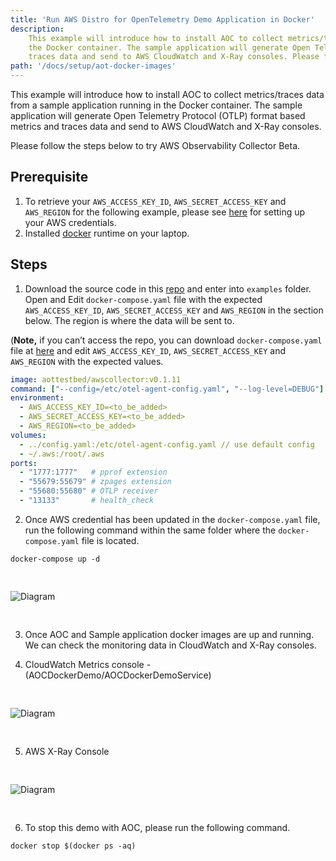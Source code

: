 ```yaml
---
title: 'Run AWS Distro for OpenTelemetry Demo Application in Docker'
description:
    This example will introduce how to install AOC to collect metrics/traces data from a sample application running in
    the Docker container. The sample application will generate Open Telemetry Protocol (OTLP) format based metrics and
    traces data and send to AWS CloudWatch and X-Ray consoles. Please follow the steps below to try AWS Observability Collector Beta.
path: '/docs/setup/aot-docker-images'
---
```



This example will introduce how to install AOC to collect metrics/traces data from a sample application running in the
Docker container. The sample application will generate Open Telemetry Protocol (OTLP) format based metrics and traces data
and send to AWS CloudWatch and X-Ray consoles.

Please follow the steps below to try AWS Observability Collector Beta.

<SectionSeparator />

## Prerequisite
1. To retrieve your `AWS_ACCESS_KEY_ID`, `AWS_SECRET_ACCESS_KEY` and `AWS_REGION` for the following example, please see
[here](https://docs.aws.amazon.com/cli/latest/userguide/cli-configure-files.html) for setting up your AWS credentials.
2. Installed [docker](https://docs.docker.com/get-docker/) runtime on your laptop.

<SectionSeparator />

## Steps
1. Download the source code in this [repo](https://github.com/aws-observability/aws-otel-collector) and enter into `examples` folder.
Open and Edit `docker-compose.yaml` file with the expected `AWS_ACCESS_KEY_ID`, `AWS_SECRET_ACCESS_KEY` and `AWS_REGION` in the section below.
The region is where the data will be sent to.

(**Note,** if you can’t access the repo, you can download `docker-compose.yaml` file at
[here](https://drive.corp.amazon.com/documents/xiami@/AWS-Observability/docker-compose.yaml) and edit
`AWS_ACCESS_KEY_ID`, `AWS_SECRET_ACCESS_KEY` and `AWS_REGION` with the expected values.

```yaml
image: aottestbed/awscollector:v0.1.11
command: ["--config=/etc/otel-agent-config.yaml", "--log-level=DEBUG"]
environment:
  - AWS_ACCESS_KEY_ID=<to_be_added>
  - AWS_SECRET_ACCESS_KEY=<to_be_added>
  - AWS_REGION=<to_be_added>
volumes:
  - ../config.yaml:/etc/otel-agent-config.yaml // use default config
  - ~/.aws:/root/.aws
ports:
  - "1777:1777"   # pprof extension
  - "55679:55679" # zpages extension
  - "55680:55680" # OTLP receiver
  - "13133"       # health_check
```

2. Once AWS credential has been updated in the `docker-compose.yaml` file, run the following command within the same folder where the `docker-compose.yaml` file is located.
```
docker-compose up -d
```
<img src={img5} alt="Diagram" style="margin: 30px 0;" />

3. Once AOC and Sample application docker images are up and running. We can check the monitoring data in CloudWatch and X-Ray consoles.

4. CloudWatch Metrics console - (AOCDockerDemo/AOCDockerDemoService)
<img src={img6} alt="Diagram" style="margin: 30px 0;" />

5. AWS X-Ray Console
<img src={img7} alt="Diagram" style="margin: 30px 0;" />

6. To stop this demo with AOC, please run the following command.
```
docker stop $(docker ps -aq)
```